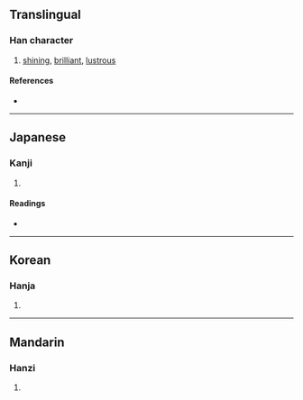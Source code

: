 {{character info/new}}
{{also|煥}}
==Translingual==

===Han character===
{{Han char|rn=86|rad=火|as=06|sn=10|four=|canj=NBF|ids=⿳⺈⿵冂儿火}}

# [[shining]], [[brilliant]], [[lustrous]]

====References====
* {{Han ref|kx=0669.190|dkj=18989|hdz=32200.150|uh=70C9|ud=28873}}

----

==Japanese==

===Kanji===
{{ja-kanji|grade=|rs=火06}}

# {{defn|lang=ja|sort=火06}}

====Readings====
* {{ja-readings|on=[[かん]] (kan)|kun=[[あきらか]] (akiraka)}}

----

==Korean==

===Hanja===
{{ko-hanja|hangeul=환|eumhun=|rv=hwan|mr=hwan|y=hwan}}

# {{defn|lang=ko|sort=火06}}

----

==Mandarin==

===Hanzi===
{{cmn-hanzi|pin=[[huàn]] ([[huan4]])|wg=huan<sup>4</sup>}}

# {{defn|lang=cmn|sort=火06}}